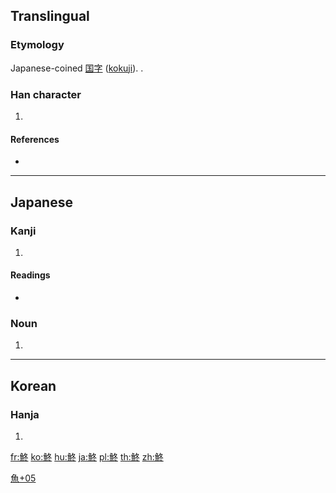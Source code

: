 {{character info/new}}
==Translingual==

===Etymology===
Japanese-coined [[国字]] ([[kokuji]]). {{Han compound|魚|冬}}.

===Han character===
{{Han char|rn=195|rad=魚|as=05|sn=16|four=|canj=NFHEY}}

# {{defn|Han|sort=魚05}}

====References====
* {{Han ref|kx=1468.221|dkj=46091|dj=2001.310|hdz=74682.140|uh=9B97|ud=39831}}

----

==Japanese==

===Kanji===
{{ja-kanji|grade=|rs=魚05}}

# {{defn|lang=ja|sort=魚05}}

====Readings====
* {{ja-readings|on=|kun=[[このしろ]] (konoshiro)}}

{{ja-kanjitab|このしろ|yomi=k}}

===Noun===
{{ja-noun|このしろ|コノシロ}}

# {{alternative form of|鰶|lang=ja}}

----

==Korean==

===Hanja===
{{ko-hanja|hangeul=동|eumhun=|rv=dong|mr=tong|y=tong}}

# {{defn|lang=ko|sort=魚05}}

[[Category:Japanese-only CJKV Characters|魚+05]]

[[fr:鮗]]
[[ko:鮗]]
[[hu:鮗]]
[[ja:鮗]]
[[pl:鮗]]
[[th:鮗]]
[[zh:鮗]]